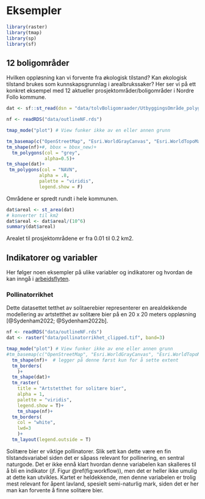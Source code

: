 # Eksempler


```r
library(raster)
library(tmap)
library(sp)
library(sf)
```

## 12 boligområder {-}

Hvilken oppløsning kan vi forvente fra økologisk tilstand?
Kan økologisk tilstand brukes som kunnskapsgrunnlag i arealbrukssaker? 
Her ser vi på ett konkret eksempel med 12 aktueller prosjektområder/boligområder i Nordre Follo kommune.

[//]: # (importer boligområdene. Shapefil levert av David Barton)
```r
dat <- sf::st_read(dsn = "data/tolvBoligomraader/UtbyggingsOmråde_polygon.shp")
```

[//]: # (Importerer omrisset til Nordre Follo)
```r
nf <- readRDS("data/outlineNF.rds")
```

[//]: # (Skru på interaktivt kartmodus)
```r
tmap_mode("plot") # View funker ikke av en eller annen grunn
```

```r
tm_basemap(c("OpenStreetMap", "Esri.WorldGrayCanvas", "Esri.WorldTopoMap"))+
tm_shape(nf)+#, bbox = bbox_new)+
  tm_polygons(col = "grey",
              alpha=0.5)+
tm_shape(dat)+
 tm_polygons(col = "NAVN", 
            alpha = .8,
            palette = "viridis",
            legend.show = F)

```

Områdene er spredt rundt i hele kommunen. 

```r
dat$areal <- st_area(dat)
# konverter til km2
dat$areal <- dat$areal/(10^6)
summary(dat$areal)
```

Arealet til prosjektområdene er fra 0.01 til 0.2 km2.




## Indikatorer og variabler
Her følger noen eksempler på ulike variabler og indikatorer og hvordan de kan inngå i [arbeidsflyten](arbeidsflyt.html).


### Pollinatorrikhet {-}

Dette datasettet tetthet av solitaerebier representerer en arealdekkende modellering av artstetthet av solitære bier på en 20 x 20 meters oppløsning [@Sydenham2022; @Sydenham2022b].

[//]: # (Skru på interaktivt kartmodus)

```r
nf <- readRDS("data/outlineNF.rds")
dat <- raster("data/pollinatorrikhet_clipped.tif", band=3)

```




```r
tmap_mode("plot") # View funker ikke av ene eller annen grunn
#tm_basemap(c("OpenStreetMap", "Esri.WorldGrayCanvas", "Esri.WorldTopoMap"))+
  tm_shape(nf)+  # legger på denne først kun for å sette extent
  tm_borders(
    )+
  tm_shape(dat)+
  tm_raster(
    title = "Artstetthet for solitære bier",
    alpha = 1,
    palette = "viridis",
    legend.show = T)+
    tm_shape(nf)+
  tm_borders(
    col = "white",
    lwd=3
    )+
  tm_layout(legend.outside = T)

```

Solitære bier er viktige pollinatorer.
Slik sett kan dette være en fin tilstandsvariabel siden det er såpass relevant for pollinering, en sentral naturgode.
Det er ikke ennå klart hvordan denne variabelen kan skalleres til å bli en indikator (jf. Figur \@ref(fig:workflow)),
men det er heller ikke umulig at dette kan utvikles.
Kartet er heldekkende, men denne variabelen er trolig mest relevant for åpent lavland, spesielt semi-naturlig mark, siden det er her man kan forvente å finne solitære bier.